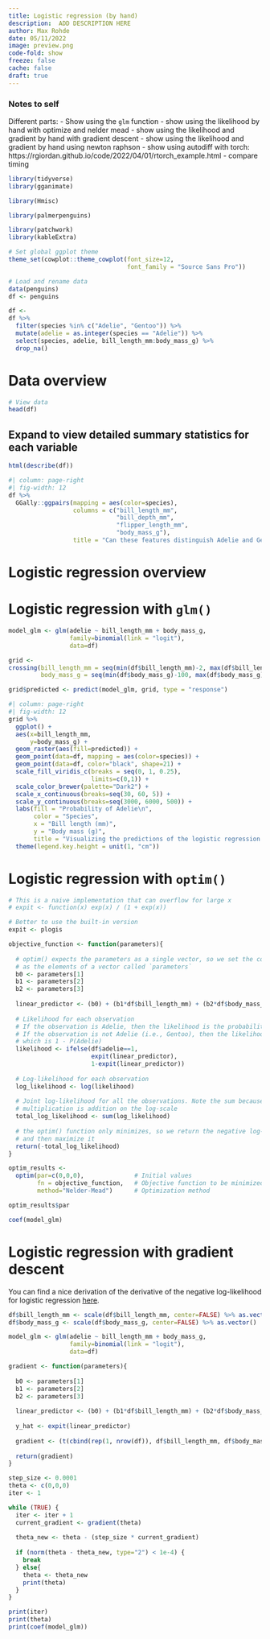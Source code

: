 ```yaml
---
title: Logistic regression (by hand)
description:  ADD DESCRIPTION HERE
author: Max Rohde
date: 05/11/2022
image: preview.png
code-fold: show
freeze: false
cache: false
draft: true
---
```


### Notes to self

Different parts:
- Show using the `glm` function
- show using the likelihood by hand with optimize and nelder mead
- show using the likelihood and gradient by hand with gradient descent
- show using the likelihood and gradient by hand using newton raphson
- show using autodiff with torch: https://rgiordan.github.io/code/2022/04/01/rtorch_example.html
- compare timing

```r
library(tidyverse)
library(gganimate)

library(Hmisc)

library(palmerpenguins)

library(patchwork)
library(kableExtra)

# Set global ggplot theme
theme_set(cowplot::theme_cowplot(font_size=12,
                                 font_family = "Source Sans Pro"))
```

```r
# Load and rename data
data(penguins)
df <- penguins
```

```r
df <-
df %>%
  filter(species %in% c("Adelie", "Gentoo")) %>%
  mutate(adelie = as.integer(species == "Adelie")) %>%
  select(species, adelie, bill_length_mm:body_mass_g) %>%
  drop_na()
```

# Data overview

```r
# View data
head(df)
```
:::{.callout-note .column-page-right collapse="true"}
## Expand to view detailed summary statistics for each variable

```r
html(describe(df))
```

:::

```r
#| column: page-right
#| fig-width: 12
df %>%
  GGally::ggpairs(mapping = aes(color=species),
                  columns = c("bill_length_mm",
                              "bill_depth_mm",
                              "flipper_length_mm",
                              "body_mass_g"),
                  title = "Can these features distinguish Adelie and Gentoo penguins?")

```

# Logistic regression overview


# Logistic regression with `glm()`


```r
model_glm <- glm(adelie ~ bill_length_mm + body_mass_g,
                 family=binomial(link = "logit"),
                 data=df)
```

```r
grid <-
crossing(bill_length_mm = seq(min(df$bill_length_mm)-2, max(df$bill_length_mm)+2, 0.1),
         body_mass_g = seq(min(df$body_mass_g)-100, max(df$body_mass_g)+100, 0.5))
```

```r
grid$predicted <- predict(model_glm, grid, type = "response")
```

```r
#| column: page-right
#| fig-width: 12
grid %>%
  ggplot() +
  aes(x=bill_length_mm,
      y=body_mass_g) +
  geom_raster(aes(fill=predicted)) +
  geom_point(data=df, mapping = aes(color=species)) +
  geom_point(data=df, color="black", shape=21) +
  scale_fill_viridis_c(breaks = seq(0, 1, 0.25),
                       limits=c(0,1)) +
  scale_color_brewer(palette="Dark2") +
  scale_x_continuous(breaks=seq(30, 60, 5)) +
  scale_y_continuous(breaks=seq(3000, 6000, 500)) +
  labs(fill = "Probability of Adelie\n",
       color = "Species",
       x = "Bill length (mm)",
       y = "Body mass (g)",
       title = "Visualizing the predictions of the logistic regression model") +
  theme(legend.key.height = unit(1, "cm"))
```


# Logistic regression with `optim()`

```r
# This is a naive implementation that can overflow for large x
# expit <- function(x) exp(x) / (1 + exp(x))

# Better to use the built-in version
expit <- plogis
```


```r
objective_function <- function(parameters){
  
  # optim() expects the parameters as a single vector, so we set the coefficients
  # as the elements of a vector called `parameters`
  b0 <- parameters[1]
  b1 <- parameters[2]
  b2 <- parameters[3]
  
  linear_predictor <- (b0) + (b1*df$bill_length_mm) + (b2*df$body_mass_g)
  
  # Likelihood for each observation
  # If the observation is Adelie, then the likelihood is the probability of Adelie
  # If the observation is not Adelie (i.e., Gentoo), then the likelihood is the probability of not Adelie
  # which is 1 - P(Adelie)
  likelihood <- ifelse(df$adelie==1,
                       expit(linear_predictor),
                       1-expit(linear_predictor))
  
  # Log-likelihood for each observation
  log_likelihood <- log(likelihood)
  
  # Joint log-likelihood for all the observations. Note the sum because
  # multiplication is addition on the log-scale
  total_log_likelihood <- sum(log_likelihood)
  
  # the optim() function only minimizes, so we return the negative log-likelihood
  # and then maximize it
  return(-total_log_likelihood)
}
```

```r
optim_results <-
  optim(par=c(0,0,0),              # Initial values
        fn = objective_function,   # Objective function to be minimized
        method="Nelder-Mead")      # Optimization method
```

```r
optim_results$par
```
```r
coef(model_glm)
```

# Logistic regression with gradient descent

You can find a nice derivation of the derivative of the negative log-likelihood for logistic regression [here](https://web.stanford.edu/~jurafsky/slp3/5.pdf).

\begin{align*}
(\hat{y}-y) \mathbf{x}_{j}
\end{align*}

```r
df$bill_length_mm <- scale(df$bill_length_mm, center=FALSE) %>% as.vector()
df$body_mass_g <- scale(df$body_mass_g, center=FALSE) %>% as.vector()
```

```r
model_glm <- glm(adelie ~ bill_length_mm + body_mass_g,
                 family=binomial(link = "logit"),
                 data=df)
```

```r
gradient <- function(parameters){
  
  b0 <- parameters[1]
  b1 <- parameters[2]
  b2 <- parameters[3]
  
  linear_predictor <- (b0) + (b1*df$bill_length_mm) + (b2*df$body_mass_g)
  
  y_hat <- expit(linear_predictor)
  
  gradient <- (t(cbind(rep(1, nrow(df)), df$bill_length_mm, df$body_mass_g)) %*% (y_hat - df$adelie)) / nrow(df)
  
  return(gradient)
}
```

```r
step_size <- 0.0001
theta <- c(0,0,0)
iter <- 1

while (TRUE) {
  iter <- iter + 1
  current_gradient <- gradient(theta)
  
  theta_new <- theta - (step_size * current_gradient)
  
  if (norm(theta - theta_new, type="2") < 1e-4) {
    break
  } else{
    theta <- theta_new
    print(theta)
  }
}

print(iter)
print(theta)
print(coef(model_glm))
```


